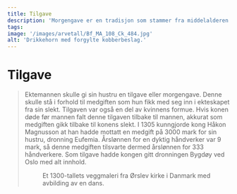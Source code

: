 ```yaml
---
title: Tilgave
description: 'Morgengave er en tradisjon som stammer fra middelalderen.'
tags:
image: '/images/arvetall/Bf_MA_108_Ck_484.jpg'
alt: 'Drikkehorn med forgylte kobberbeslag.'
---
```



# Tilgave

<Blockquote 
    quote='«Hvis han overlever henne, skal hennes arvinger ha medgiften hennes, men tilgaven faller bort.»'
    footer='Arvetallet, kapittel 3' />



<Container stil="initial side">
    Ektemannen skulle gi sin hustru en tilgave eller morgengave. Denne skulle stå i forhold til medgiften som hun fikk med seg inn i ekteskapet fra sin slekt. Tilgaven var også en del av kvinnens formue. Hvis konen døde før mannen falt denne tilgaven tilbake til mannen, akkurat som medgiften gikk tilbake til konens slekt. I 1305 kunngjorde kong Håkon Magnusson at han hadde mottatt en medgift på 3000 mark for sin hustru, dronning Eufemia. Årslønnen for en dyktig håndverker var 9 mark, så denne medgiften tilsvarte dermed årslønnen for 333 håndverkere. Som tilgave hadde kongen gitt dronningen Bygdøy ved Oslo med alt innhold.
</Container>

<Figure
    image="/images/arvetall/skrin.jpg"
    title="En kiste med gaver som kan ha vært en fin morgengave."
    alt="En kiste med klær og smykker."
>
Et 1300-tallets veggmaleri fra Ørslev kirke i Danmark med avbilding av en dans.
</Figure>
